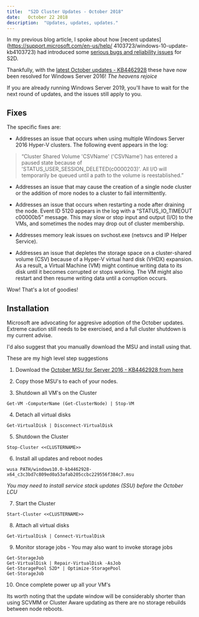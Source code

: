 ```yaml
---
title:  "S2D Cluster Updates - October 2018"
date:   October 22 2018
description:  "Updates, updates, updates."
---
```



In my previous blog article, I spoke about how [recent updates](https://support.microsoft.com/en-us/help/
4103723/windows-10-update-kb4103723) had introduced some [serious bugs and reliability issues](https://support.microsoft.com/en-us/help/4462487/event-5120-with-status-io-timeout-c00000b5-after-an-s2d-node-restart-o) for S2D.


Thankfully, with the [latest October updates - KB4462928](https://support.microsoft.com/en-us/help/4462928) these have now been resolved for Windows Server 2016!
*The heavens rejoice*

If you are already running Windows Server 2019, you'll have to wait for the next round of updates, and the issues still apply to you.

## Fixes

The specific fixes are:

* Addresses an issue that occurs when using multiple Windows Server 2016 Hyper-V clusters. The following event appears in the log:

>  “Cluster Shared Volume 'CSVName' ('CSVName') has entered a paused state because of 'STATUS_USER_SESSION_DELETED(c0000203)'. All I/O will temporarily be queued until a path to the volume is reestablished.”

* Addresses an issue that may cause the creation of a single node cluster or the addition of more nodes to a cluster to fail intermittently.

* Addresses an issue that occurs when restarting a node after draining the node. Event ID 5120 appears in the log with a “STATUS_IO_TIMEOUT c00000b5” message. This may slow or stop input and output (I/O) to the VMs, and sometimes the nodes may drop out of cluster membership.

* Addresses memory leak issues on svchost.exe (netsvcs and IP Helper Service).

* Addresses an issue that depletes the storage space on a cluster-shared volume (CSV) because of a Hyper-V virtual hard disk (VHDX) expansion. As a result, a Virtual Machine (VM) might continue writing data to its disk until it becomes corrupted or stops working. The VM might also restart and then resume writing data until a corruption occurs.

Wow! That's a lot of goodies!

## Installation

Microsoft are advocating for aggresive adoption of the October updates. Extreme caution still needs to be exercised, and a full cluster shutdown is my current advise.

I'd also suggest that you manually download the MSU and install using that.

These are my high level step suggestions

1. Download the [October MSU for Server 2016 - KB4462928 from here](http://www.catalog.update.microsoft.com/Search.aspx?q=KB4462928)

2. Copy those MSU's to each of your nodes.

3. Shutdown all VM's on the Cluster
~~~~~~~~~~~
Get-VM -ComputerName (Get-ClusterNode) | Stop-VM
~~~~~~~~~~~
4. Detach all virtual disks
~~~~~~~~~~~
Get-VirtualDisk | Disconnect-VirtualDisk
~~~~~~~~~~~
5. Shutdown the Cluster
~~~~~~~~~~~
Stop-Cluster <<CLUSTERNAME>>
~~~~~~~~~~~
6. Install all updates and reboot nodes
~~~~~~~~~~~
wusa PATH/windows10.0-kb4462928-x64_c3c3bd7c809ed0a53afab205ccbc229556f384c7.msu
~~~~~~~~~~~
*You may need to install service stack updates (SSU) before the October LCU*

7. Start the Cluster
~~~~~~~~~~~
Start-Cluster <<CLUSTERNAME>>
~~~~~~~~~~~
8. Attach all virtual disks
~~~~~~~~~~~
Get-VirtualDisk | Connect-VirtualDisk
~~~~~~~~~~~
9. Monitor storage jobs - You may also want to invoke storage jobs
~~~~~~~~~~~~~~~~~
Get-StorageJob
Get-VirtualDisk | Repair-VirtualDisk -AsJob
Get-StoragePool S2D* | Optimize-StoragePool
Get-StorageJob
~~~~~~~~~~~~~~~~~
10. Once complete power up all your VM's

Its worth noting that the update window will be considerably shorter than using SCVMM or Cluster Aware updating as there are no storage rebuilds between node reboots.
